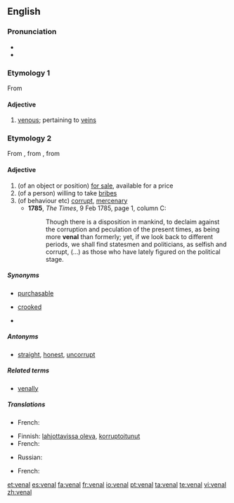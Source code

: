 {{also|vénal}}
==English==

===Pronunciation===
* {{IPA|/'vi:nəl/}}
* {{rhymes|iːnəl}}

===Etymology 1===
From {{etyl|la|en}} {{term|vena||lang=la}}

====Adjective====
{{en-adj}}

# [[venous]]; pertaining to [[vein]]s

===Etymology 2===
From {{etyl|fr|en}} {{term|venal|lang=fr}}, from {{etyl|la|en}} {{term|venalis||lang=la}}, from {{term|venum||lang=la|something for sale}}

====Adjective====
{{en-adj}}

# (of an object or position) [[for sale]], available for a price
# (of a person) willing to take [[bribe]]s
# (of behaviour etc) [[corrupt]], [[mercenary]]
#* '''1785''', ''The Times'', 9 Feb 1785, page 1, column C:
#*: Though there is a disposition in mankind, to declaim against the corruption and peculation of the present times, as being more '''venal''' than formerly; yet, if we look back to different periods, we shall find statesmen and politicians, as selfish and corrupt, (...) as those who have lately figured on the political stage.

=====Synonyms=====
* {{sense|for sale}} [[purchasable]]
* {{sense|willing to take bribes}} [[crooked]]
* {{sense|mercenary}}

=====Antonyms=====
* {{sense|willing to take bribes}} [[straight]], [[honest]], [[uncorrupt]]

=====Related terms=====
* [[venally]]

=====Translations=====
{{trans-top|for sale, available for a price}}
* French: {{t+|fr|vénal}}
{{trans-mid}}
{{trans-bottom}}

{{trans-top|willing to take bribes}}
* Finnish: [[lahjottavissa oleva]], [[korruptoitunut]]
* French: {{t+|fr|vénal}}
{{trans-mid}}
* Russian: {{t+|ru|продажный}}
{{trans-bottom}}

{{trans-top|corrupt, mercenary}}
* French: {{t+|fr|vénal}}
{{trans-mid}}
{{trans-bottom}}

[[et:venal]]
[[es:venal]]
[[fa:venal]]
[[fr:venal]]
[[io:venal]]
[[pt:venal]]
[[ta:venal]]
[[te:venal]]
[[vi:venal]]
[[zh:venal]]